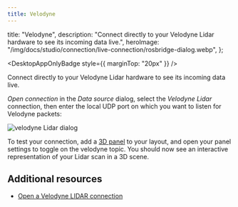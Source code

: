 ```yaml
---
title: Velodyne
---
```


  title: "Velodyne",
  description: "Connect directly to your Velodyne Lidar hardware to see its incoming data live.",
  heroImage: "/img/docs/studio/connection/live-connection/rosbridge-dialog.webp",
};

<DesktopAppOnlyBadge style={{ marginTop: "20px" }} />

Connect directly to your Velodyne Lidar hardware to see its incoming data live.

_Open connection_ in the _Data source_ dialog, select the _Velodyne Lidar_ connection, then enter the local UDP port on which you want to listen for Velodyne packets:

![velodyne Lidar dialog](/img/docs/studio/connection/live-connection/velodyne-dialog.webp)

To test your connection, add a [3D panel](/docs/studio/panels/3d) to your layout, and open your panel settings to toggle on the velodyne topic. You should now see an interactive representation of your Lidar scan in a 3D scene.

## Additional resources

- [Open a Velodyne LIDAR connection](/blog/opening-a-velodyne-lidar-connection)
